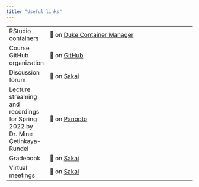 ```yaml
---
title: "Useful links"
---
```


|                            |                                                                                                                                      |
|----------------------------|--------------------------------------------------------------------------------------------------------------------------------------|
| RStudio containers         | 🔗 on [Duke Container Manager](https://cmgr.oit.duke.edu/containers)                                                                  |
| Course GitHub organization | 🔗 on [GitHub](https://github.com/YunranChen/STA210Summer)                                                                                        |
| Discussion forum           | 🔗 on [Sakai](https://sakai.duke.edu/portal/site/779c3ebe-3b88-4bcc-bd01-1813e8396a23/tool/13b6446a-a6c6-4222-8cfb-c36d1f70802b)                                                                 |
| Lecture streaming and recordings for Spring 2022 by Dr. Mine Çetinkaya-Rundel        | 🔗 on [Panopto](https://duke.hosted.panopto.com/Panopto/Pages/Sessions/List.aspx#folderID=%22d6c1d58a-cb6d-4732-9d4b-ae0c011bf767%22) |
| Gradebook                  | 🔗 on [Sakai](https://sakai.duke.edu/portal/site/779c3ebe-3b88-4bcc-bd01-1813e8396a23/tool/69078433-67a6-4054-a2e7-9e6c202ecdc3/)     |
| Virtual meetings           | 🔗 on [Sakai](https://sakai.duke.edu/portal/site/779c3ebe-3b88-4bcc-bd01-1813e8396a23/page/d5eef508-07a4-4c6d-b7bd-4614a9631562)      |
